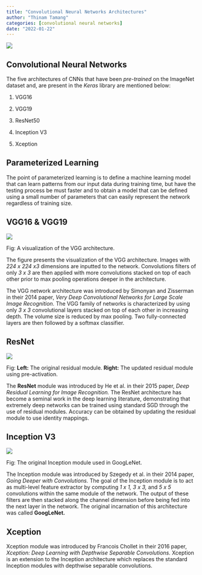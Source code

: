 ```yaml
---
title: "Convolutional Neural Networks Architectures"
author: "Thinam Tamang"
categories: [convolutional neural networks]
date: "2022-01-22"
---
```


![](https://github.com/ThinamXx/thinam.ai/blob/master/images/Neural-Network.png?raw=true)

## Convolutional Neural Networks

The five architectures of CNNs that have been *pre-trained* on the ImageNet dataset and, are present in the *Keras* library are mentioned below:

1.  VGG16

2.  VGG19

3.  ResNet50

4.  Inception V3

5.  Xception

## Parameterized Learning

The point of parameterized learning is to define a machine learning model that can learn patterns from our input data during training time, but have the testing process be must faster and to obtain a model that can be defined using a small number of parameters that can easily represent the network regardless of training size.

## VGG16 & VGG19

![](https://github.com/ThinamXx/thinam.ai/blob/master/images/CNNs/image1.png?raw=true)

Fig: A visualization of the VGG architecture.

The figure presents the visualization of the VGG architecture. Images with *224 x 224 x3* dimensions are inputted to the network. Convolutions filters of only *3 x 3* are then applied with more convolutions stacked on top of each other prior to max pooling operations deeper in the architecture.

The VGG network architecture was introduced by Simonyan and Zisserman in their 2014 paper, *Very Deep Convolutional Networks for Large Scale Image Recognition.* The VGG family of networks is characterized by using only *3 x 3* convolutional layers stacked on top of each other in increasing depth. The volume size is reduced by max pooling. Two fully-connected layers are then followed by a softmax classifier.

## ResNet

![](https://github.com/ThinamXx/thinam.ai/blob/master/images/CNNs/image2.png?raw=true)

Fig: **Left:** The original residual module. **Right:** The updated residual module using pre-activation.

The **ResNet** module was introduced by He et al. in their 2015 paper, *Deep Residual Learning for Image Recognition.* The ResNet architecture has become a seminal work in the deep learning literature, demonstrating that extremely deep networks can be trained using standard SGD through the use of residual modules. Accuracy can be obtained by updating the residual module to use identity mappings.

## Inception V3

![](https://github.com/ThinamXx/thinam.ai/blob/master/images/CNNs/image3.png?raw=true)

Fig: The original Inception module used in GoogLeNet.

The Inception module was introduced by Szegedy et al. in their 2014 paper, *Going Deeper with Convolutions.* The goal of the Inception module is to act as multi-level feature extractor by computing *1 x 1, 3 x 3,* and *5 x 5* convolutions within the same module of the network. The output of these filters are then stacked along the channel dimension before being fed into the next layer in the network. The original incarnation of this architecture was called **GoogLeNet.**

## Xception

Xception module was introduced by Francois Chollet in their 2016 paper, *Xception: Deep Learning with Depthwise Separable Convolutions.* Xception is an extension to the Inception architecture which replaces the standard Inception modules with depthwise separable convolutions.
